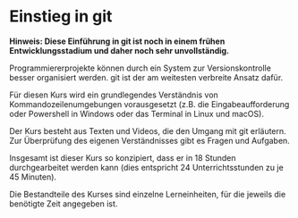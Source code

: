# Einstieg in git

**Hinweis: Diese Einführung in git ist noch in einem frühen Entwicklungsstadium und daher noch sehr unvollständig.**

Programmiererprojekte können durch ein System zur Versionskontrolle
besser organisiert werden. git ist der am weitesten verbreite Ansatz dafür.

Für diesen Kurs wird ein grundlegendes Verständnis von
Kommandozeilenumgebungen vorausgesetzt (z.B. die Eingabeaufforderung oder
Powershell in Windows oder das Terminal in Linux und macOS).

Der Kurs besteht aus Texten und Videos, die den Umgang mit git erläutern.
Zur Überprüfung des eigenen Verständnisses gibt es Fragen und Aufgaben.

Insgesamt ist dieser Kurs so konzipiert, dass er in 18 Stunden
durchgearbeitet werden kann (dies entspricht 24 Unterrichtsstunden zu
je 45 Minuten).

Die Bestandteile des Kurses sind einzelne Lerneinheiten, für die
jeweils die benötigte Zeit angegeben ist.

